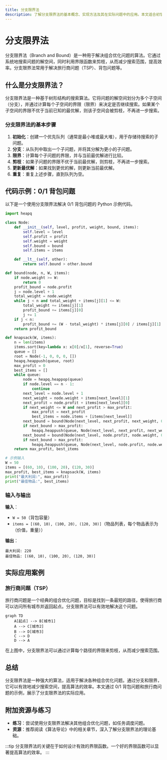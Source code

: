 ```yaml
---
title: 分支限界法
description: 了解分支限界法的基本概念、实现方法及其在实际问题中的应用。本文适合初学者，包含代码示例和实际案例。
---
```


# 分支限界法

分支限界法（Branch and Bound）是一种用于解决组合优化问题的算法。它通过系统地搜索问题的解空间，同时利用界限函数来剪枝，从而减少搜索范围，提高效率。分支限界法常用于解决旅行商问题（TSP）、背包问题等。

## 什么是分支限界法？

分支限界法是一种基于树形结构的搜索算法。它将问题的解空间划分为多个子空间（分支），并通过计算每个子空间的界限（限界）来决定是否继续搜索。如果某个子空间的界限不优于当前已知的最优解，则该子空间会被剪枝，不再进一步搜索。

### 分支限界法的基本步骤

1. **初始化**：创建一个优先队列（通常是最小堆或最大堆），用于存储待搜索的子问题。
2. **分支**：从队列中取出一个子问题，并将其分解为更小的子问题。
3. **限界**：计算每个子问题的界限，并与当前最优解进行比较。
4. **剪枝**：如果子问题的界限不优于当前最优解，则剪枝，不再进一步搜索。
5. **更新最优解**：如果找到更优的解，则更新当前最优解。
6. **重复**：重复上述步骤，直到队列为空。

## 代码示例：0/1 背包问题

以下是一个使用分支限界法解决 0/1 背包问题的 Python 示例代码。

```python
import heapq

class Node:
    def __init__(self, level, profit, weight, bound, items):
        self.level = level
        self.profit = profit
        self.weight = weight
        self.bound = bound
        self.items = items

    def __lt__(self, other):
        return self.bound > other.bound

def bound(node, n, W, items):
    if node.weight >= W:
        return 0
    profit_bound = node.profit
    j = node.level + 1
    total_weight = node.weight
    while j < n and total_weight + items[j][1] <= W:
        total_weight += items[j][1]
        profit_bound += items[j][0]
        j += 1
    if j < n:
        profit_bound += (W - total_weight) * items[j][0] / items[j][1]
    return profit_bound

def knapsack(W, items):
    n = len(items)
    items.sort(key=lambda x: x[0]/x[1], reverse=True)
    queue = []
    root = Node(-1, 0, 0, 0, [])
    heapq.heappush(queue, root)
    max_profit = 0
    best_items = []
    while queue:
        node = heapq.heappop(queue)
        if node.level == n - 1:
            continue
        next_level = node.level + 1
        next_weight = node.weight + items[next_level][1]
        next_profit = node.profit + items[next_level][0]
        if next_weight <= W and next_profit > max_profit:
            max_profit = next_profit
            best_items = node.items + [items[next_level]]
        next_bound = bound(Node(next_level, next_profit, next_weight, 0, node.items + [items[next_level]]), n, W, items)
        if next_bound > max_profit:
            heapq.heappush(queue, Node(next_level, next_profit, next_weight, next_bound, node.items + [items[next_level]]))
        next_bound = bound(Node(next_level, node.profit, node.weight, 0, node.items), n, W, items)
        if next_bound > max_profit:
            heapq.heappush(queue, Node(next_level, node.profit, node.weight, next_bound, node.items))
    return max_profit, best_items

# 示例输入
W = 50
items = [(60, 10), (100, 20), (120, 30)]
max_profit, best_items = knapsack(W, items)
print("最大利润:", max_profit)
print("最佳物品:", best_items)
```

### 输入与输出

**输入**：
- `W = 50`（背包容量）
- `items = [(60, 10), (100, 20), (120, 30)]`（物品列表，每个物品表示为（价值，重量））

**输出**：
```
最大利润: 220
最佳物品: [(60, 10), (100, 20), (120, 30)]
```

## 实际应用案例

### 旅行商问题（TSP）

旅行商问题是一个经典的组合优化问题，目标是找到一条最短的路径，使得旅行商可以访问所有城市并返回起点。分支限界法可以有效地解决这个问题。

```mermaid
graph TD
    A[起点] --> B[城市1]
    A --> C[城市2]
    B --> D[城市3]
    C --> D
    D --> A
```

在上图中，分支限界法可以通过计算每个路径的界限来剪枝，从而减少搜索范围。

## 总结

分支限界法是一种强大的算法，适用于解决各种组合优化问题。通过分支和限界，它可以有效地减少搜索空间，提高算法的效率。本文通过 0/1 背包问题和旅行商问题的示例，展示了分支限界法的实际应用。

## 附加资源与练习

- **练习**：尝试使用分支限界法解决其他组合优化问题，如任务调度问题。
- **资源**：推荐阅读《算法导论》中的相关章节，深入了解分支限界法的理论基础。

:::tip
分支限界法的关键在于如何设计有效的界限函数。一个好的界限函数可以显著提高算法的效率。
:::